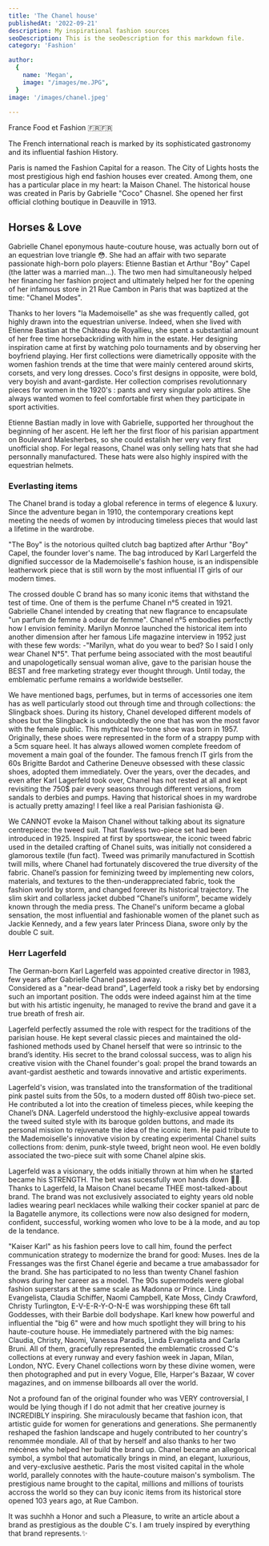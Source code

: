 ```yaml
---
title: 'The Chanel house'
publishedAt: '2022-09-21'
description: My inspirational fashion sources
seoDescription: This is the seoDescription for this markdown file.
category: 'Fashion'

author:
  {
    name: 'Megan',
    image: "/images/me.JPG",
  }
image: '/images/chanel.jpeg'
  
---
```


France Food et Fashion  🇫🇷🇫🇷

The French international reach is marked by its sophisticated gastronomy and its influential fashion History.

Paris is named the Fashion Capital for a reason. The City of Lights hosts the most prestigious high end fashion houses ever created. 
Among them, one has a particular place in my heart: la Maison Chanel. The historical house was created in Paris by Gabrielle "Coco" Chasnel. 
She opened her first official clothing boutique in Deauville in 1913.

## Horses & Love

Gabrielle Chanel eponymous haute-couture house, was actually born out of an equestrian love triangle 😳. She had an affair with two separate passionate high-born polo players: Etienne Bastian et Arthur "Boy" Capel (the latter was a married man...). 
The two men had simultaneously helped her financing her fashion project and ultimately helped her for the opening of her infamous store in 21 Rue Cambon in Paris that was baptized at the time: "Chanel Modes". 

Thanks to her lovers "la Mademoiselle" as she was frequently called, got highly drawn into the equestrian universe. Indeed, when she lived with Etienne Bastian at the Château de Royallieu, she spent a substantial amount of her free time horsebackriding with him in the estate. 
Her designing inspiration came at first by watching polo tournaments and by observing her boyfriend playing. Her first collections were diametrically opposite with the women fashion trends at the time that were mainly centered around skirts, corsets, and very long dresses.
 Coco's first designs in opposite, were bold, very boyish and avant-gardiste. Her collection comprises revolutionnary pieces for women in the 1920's : pants and very singular polo attires. She always wanted women to feel comfortable first when they participate in sport activities. 


Etienne Bastian madly in love with Gabrielle, supported her throughout the beginning of her ascent. He left her the first floor of his parisian appartment on Boulevard Malesherbes, so she could estalish her very very first unofficial shop. 
For legal reasons, Chanel was only selling hats that she had personnally manufactured. These hats were also highly inspired with the equestrian helmets.

### Everlasting items

The Chanel brand is today a global reference in terms of elegence & luxury. Since the adventure began in 1910, the contemporary creations kept meeting the needs of women 
by introducing timeless pieces that would last a lifetime in the wardrobe.

"The Boy" is the notorious quilted clutch bag baptized after Arthur "Boy" Capel, the founder lover's name. The bag introduced by Karl Largerfeld the dignified successor de la Mademoiselle's fashion house, is an indispensible leatherwork piece that is still 
worn by the most influential IT girls of our modern times.

The crossed double C brand has so many iconic items that withstand the test of time. One of them is the perfume Chanel n°5 created in 1921. Gabrielle Chanel intended by creating that new flagrance to encapsulate "un parfum de femme à odeur de femme". 
Chanel n°5 embodies perfectly how I envision feminity. Marilyn Monroe launched the historical item into another dimension after her famous Life magazine interview in 1952 just with these few words: -"Marilyn, what do you wear to bed? So I said I only wear Chanel N°5". 
That perfume being associated with the most beautiful and unapologetically sensual woman alive, gave to the parisian house the BEST and free marketing strategy ever thought through. Until today, the emblematic perfume remains a worldwide bestseller.

We have mentioned bags, perfumes, but in terms of accessories one item has as well particularly stood out through time and through collections: the Slingback shoes.
During its history, Chanel developed different models of shoes but the Slingback is undoubtedly the one that has won the most favor with the female public.
This mythical two-tone shoe was born in 1957. Originally, these shoes were represented in the form of a strappy pump with a 5cm square heel. It has always allowed women complete freedom of movement a main goal of the founder.
The famous french IT girls from the 60s Brigitte Bardot and Catherine Deneuve obsessed with these classic shoes, adopted them immediately. Over the years, over the decades, and even after Karl Lagerfeld took over, 
Chanel has not rested at all and kept revisiting the 750$ pair every seasons through different versions, from sandals to derbies and pumps. Having that historical shoes in my wardrobe is actually pretty amazing!
I feel like a real Parisian fashionista 😃.

We CANNOT evoke la Maison Chanel without talking about its signature centrepiece: the tweed suit. That flawless two-piece set had been introduced in 1925.
Inspired at first by sportswear, the iconic tweed fabric used in the detailed crafting of Chanel suits, was initially not considered a glamorous textile (fun fact). Tweed was primarily manufactured in Scottish twill mills, where Chanel had fortunately discovered the true diversity of the fabric. 
Chanel’s passion for feminizing tweed by implementing new colors, materials, and textures to the then-underappreciated fabric, took the fashion world by storm, and changed forever its historical trajectory. 
The slim skirt and collarless jacket dubbed “Chanel’s uniform”, became widely known through the media press. The Chanel's uniform became a global sensation, the most influential and fashionable women of the planet such as Jackie Kennedy, and a few years later Princess Diana, swore only
by the double C suit.

### Herr Lagerfeld 

The German-born Karl Lagerfeld was appointed creative director in 1983, few years after Gabrielle Chanel passed away.  
Considered as a "near-dead brand", Lagerfeld took a risky bet by endorsing such an important position. The odds were indeed against him at the time but with his artistic ingenuity, he managed to revive the brand and 
gave it a true breath of fresh air.


Lagerfeld perfectly assumed the role with respect for the traditions of the parisian house. He kept several classic pieces and maintained the old-fashioned methods used by Chanel herself that were so intrinsic to the brand’s identity.
His secret to the brand colossal success, was to align his creative vision with the Chanel founder's goal: propel the brand towards an avant-gardist aesthetic and towards innovative and artistic experiments. 


Lagerfeld's vision, was translated into the transformation of the traditional pink pastel suits from the 50s, to a modern dusted off 80ish two-piece set.
He contributed a lot into the creation of timeless pieces, while keeping the Chanel’s DNA. 
Lagerfeld understood the highly-exclusive appeal towards the tweed suited style with its baroque golden buttons, and made its personal mission to rejuvenate the idea of the iconic item. He paid tribute to the Mademoiselle's innovative vision by creating experimental Chanel suits collections from: denim, punk-style tweed, bright neon wool. 
He even boldly associated the two-piece suit with some Chanel alpine skis.


Lagerfeld was a visionary, the odds initially thrown at him when he started became his STRENGTH. The bet was sucessfully won hands down 🙌🏾. 
Thanks to Lagerfeld, la Maison Chanel became THEE most-talked-about brand. The brand was not exclusively associated to eighty years old noble ladies wearing pearl necklaces while walking their cocker spaniel at parc de la Bagatelle anymore, its collections were now also designed for modern, confident, successful, working women who love to be à la mode, and au top de la tendance.  


"Kaiser Karl" as his fashion peers love to call him, found the perfect communication strategy to modernize the brand for good: Muses. Ines de la Fressanges was the first Chanel égerie and became a true amabassador for the brand. She has participated to no less than twenty Chanel fashion shows during her career as a model. 
The 90s supermodels were global fashion superstars at the same scale as Madonna or Prince. Linda Evangelista, Claudia Schiffer, Naomi Campbell, Kate Moss, Cindy Crawford, Christy Turlington, E-V-E-R-Y-O-N-E was worshipping these 6ft tall Goddesses, with their Barbie doll bodyshape.
Karl knew how powerful and influential the "big 6" were and how much spotlight they will bring to his haute-couture house. He immediately partnered with the big names: Claudia, Christy, Naomi, Vanessa Paradis, Linda Evangelista and Carla Bruni. All of them, 
gracefully represented the emblematic crossed C's collections at every runway and every fashion week in Japan, Milan, London, NYC. 
Every Chanel collections worn by these divine women, were then photographed and put in every Vogue, Elle, Harper's Bazaar, W cover magazines, and on immense billboards all over the world. 


Not a profound fan of the original founder who was VERY controversial, I would be lying though if I do not admit that her creative journey is INCREDIBLY inspiring. 
She miraculously became that fashion icon, that artistic guide for women for generations and generations. She permanently reshaped the fashion landscape and hugely contributed to her country's renommée mondiale. 
All of that by herself and also thanks to her two mécènes who helped her build the brand up.
Chanel became an allegorical symbol, a symbol that automatically brings in mind, an elegant, luxurious, and very-exclusive aesthetic. 
Paris the most visited capital in the whole world, parallely connotes with the haute-couture maison's symbolism.
The prestigious name brought to the capital, millions and millions of tourists accross the world so they can buy iconic items from its historical store opened 103 years ago, at Rue Cambon.

It was suchhh a Honor and such a Pleasure, to write an article about a brand as prestigious as the double C's. I am truely inspired by everything that brand represents.✨ 
